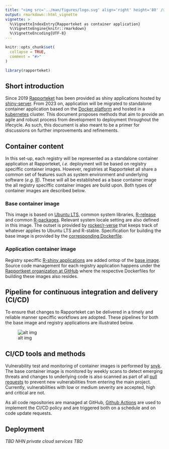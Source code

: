 ```yaml
---
title: "<img src='../man/figures/logo.svg' align='right' height='80' /> Rapporteket as container application"
output: rmarkdown::html_vignette
vignette: >
  %\VignetteIndexEntry{Rapporteket as container application}
  %\VignetteEngine{knitr::rmarkdown}
  %\VignetteEncoding{UTF-8}
---
```


```r
knitr::opts_chunk$set(
  collapse = TRUE,
  comment = "#>"
)
```

```r
library(rapporteket)
```

## Short introduction
Since 2019 [Rapporteket](https://rapporteket.github.io/rapporteket/) has been provided as shiny applications hosted by [shiny-server](https://www.rstudio.com/products/shiny/shiny-server/). From 2023 on, application will be migrated to standalone container application based on the [Docker platform](https://www.docker.com/) and hosted in a [kubernetes](https://kubernetes.io/) cluster. This document proposes methods that aim to provide an agile and robust process from development to deployment throughout the lifecycle. As such, this document is also meant to be a primer for discussions on further improvements and refinements.

## Container content
In this set-up, each registry will be represented as a standalone container application at Rapporteket, _i.e._ deployment will be based on registry speciffic container images. However, registries at Rapporteket all share a common set of features such as system environment and underlying software (_e.g._ [R](https://cran.r-project.org/)). These will all be established as a base container image the all registry speciffic container images are build upon. Both types of container images are described below. 

### Base container image
This image is based on [Ubuntu LTS](https://releases.ubuntu.com/), common system libraries, [R-release](https://cran.r-project.org/sources.html) and common [R-packages](https://en.wikipedia.org/wiki/R_package). Relevant system locale setting are also defined in this image. The outset is provided by [rocker/r-verse](https://github.com/rocker-org/rocker-versioned2/blob/master/README.md) that keeps track of whatever applies to Ubuntu LTS and R-stable. Specification for building the base image is provided by the [corresponding Dockerfile](https://github.com/Rapporteket/base-r/blob/main/Dockerfile).

### Application container image
Registry speciffic [R-shiny applications](https://shiny.rstudio.com/) are added ontop of the [base image](https://github.com/Rapporteket/base-r). Source code management for each registry application happens under the [Rapportkeet organization at GitHub](https://github.com/Rapporteket/) where the respective Dockerfiles for building these images also resides.

## Pipeline for continuous integration and delivery (CI/CD)
To ensure that changes to Rapporteket can be delivered in a timely and reliable manner speciffic workflows are adopted. These pipelines for both the base image and registry applications are illustrated below.

![alt img](../inst/base_image.png)

## CI/CD tools and methods
Vulnerability test and monitoring of container images is performed by [snyk](https://snyk.io/). The base container image is monitored by weekly scans to detect emerging threats and changes to underlying code is also scanned as part of all [pull requests](https://www.pagerduty.com/resources/learn/what-is-a-pull-request/) to prevent new vulnerabilities from entering the main project. Currently, vulnerabilities with low or medium severity are accepted, high and critical are not.

As all code repositories are managed at GitHub, [Github Actions]() are used to implement the CI/CD policy and are triggered both on a schedule and on code update requests.

## Deployment
_TBD NHN private cloud services TBD_

